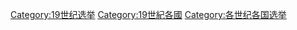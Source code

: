 [[Category:19世纪选举|Category:19世纪选举]]
[[Category:19世紀各國|Category:19世紀各國]]
[[Category:各世纪各国选举|Category:各世纪各国选举]]